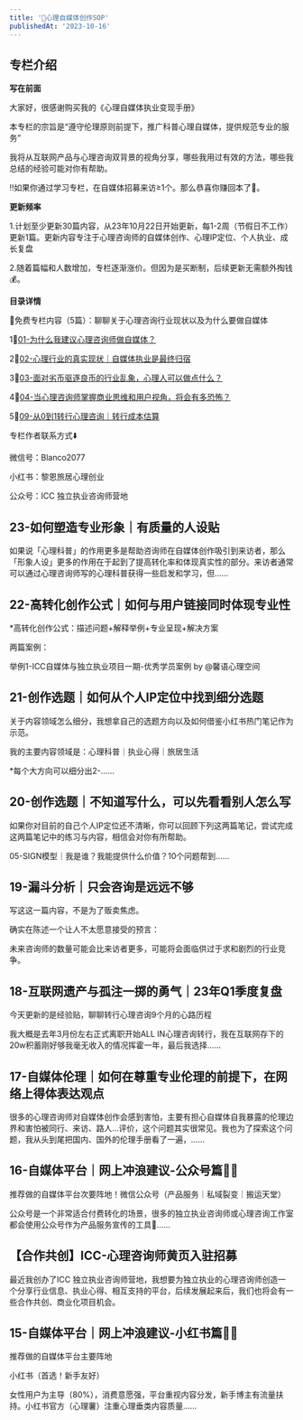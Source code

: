 ```yaml
---
title: '📕心理自媒体创作SOP'
publishedAt: '2023-10-16'
---
```


## 专栏介绍

**写在前面**

大家好，很感谢购买我的《心理自媒体执业变现手册》

本专栏的宗旨是“遵守伦理原则前提下，推广科普心理自媒体，提供规范专业的服务”

我将从互联网产品与心理咨询双背景的视角分享，哪些我用过有效的方法，哪些我总结的经验可能对你有帮助。

‼️如果你通过学习专栏，在自媒体招募来访≥1个。那么恭喜你赚回本了🎉。

**更新频率**

1.计划至少更新30篇内容，从23年10月22日开始更新，每1-2周（节假日不工作）更新1篇。更新内容专注于心理咨询师的自媒体创作、心理IP定位、个人执业、成长复盘

2.随着篇幅和人数增加，专栏逐渐涨价。但因为是买断制，后续更新无需额外掏钱💰。

**目录详情**

🌟免费专栏内容（5篇）：聊聊关于心理咨询行业现状以及为什么要做自媒体

1⃣️[01-为什么我建议心理咨询师做自媒体？](https://xiaobot.net/post/a14031e4-4501-4c9d-836a-fa3e1dc8a36f)

2⃣️[02-心理行业的真实现状｜自媒体执业是最终归宿](https://xiaobot.net/post/8c84b55a-c279-4b73-806f-4da60af3f474)

3⃣️[03-面对劣币驱逐良币的行业乱象，心理人可以做点什么？](https://xiaobot.net/post/e84a19ca-d492-4f54-8c69-1bff38ec6d07)

4⃣️[04-当心理咨询师掌握商业思维和用户视角，将会有多恐怖？](https://xiaobot.net/post/dfe0d044-ad22-45d3-87c4-faad68ca2ffb)

5⃣️[09-从0到1转行心理咨询｜转行成本估算](https://xiaobot.net/post/34d6a916-a581-4446-8b3e-da42124657b9)

专栏作者联系方式⬇️

微信号：Blanco2077

小红书：黎恩旅居心理创业

公众号：ICC 独立执业咨询师营地



## 23-如何塑造专业形象｜有质量的人设贴
如果说「心理科普」的作用更多是帮助咨询师在自媒体创作吸引到来访者，那么「形象人设」更多的作用在于起到了提高转化率和体现真实性的部分。来访者通常可以通过心理咨询师写的心理科普获得一些启发和学习，但......

## 22-高转化创作公式｜如何与用户链接同时体现专业性
\*高转化创作公式：描述问题+解释举例+专业呈现+解决方案

两篇案例：

举例1-ICC自媒体与独立执业项目一期-优秀学员案例 by @馨语心理空间

## 21-创作选题｜如何从个人IP定位中找到细分选题
关于内容领域怎么细分，我想拿自己的选题方向以及如何借鉴小红书热门笔记作为示范。

我的主要内容领域是：心理科普｜执业心得｜旅居生活

\*每个大方向可以细分出2-......

## 20-创作选题｜不知道写什么，可以先看看别人怎么写
如果你对目前的自己个人IP定位还不清晰，你可以回顾下列这两篇笔记，尝试完成这两篇笔记中的练习与内容，相信会对你有所帮助。

05-SIGN模型｜我是谁？我能提供什么价值？10个问题帮到......

## 19-漏斗分析｜只会咨询是远远不够
写这这一篇内容，不是为了贩卖焦虑。

确实在陈述一个让人不太愿意接受的预言：

未来咨询师的数量可能会比来访者更多，可能将会面临供过于求和剧烈的行业竞争。

## 18-互联网遗产与孤注一掷的勇气｜23年Q1季度复盘
今天更新的是经验贴，聊聊转行心理咨询9个月的心路历程

我大概是去年3月份左右正式离职开始ALL IN心理咨询转行，我在互联网存下的20w积蓄刚好够我毫无收入的情况挥霍一年，最后我选择......

## 17-自媒体伦理｜如何在尊重专业伦理的前提下，在网络上得体表达观点
很多的心理咨询师对自媒体创作会感到害怕，主要有担心自媒体自我暴露的伦理边界和害怕被同行、来访、路人...评价，这个问题其实很常见。我也为了探索这个问题，我从头到尾把国内、国外的伦理手册看了一遍，......

## 16-自媒体平台｜网上冲浪建议-公众号篇🏄‍♀️
推荐做的自媒体平台次要阵地！微信公众号（产品服务｜私域裂变｜搬运天堂）

公众号是一个非常适合付费转化的场景，很多的独立执业咨询师或心理咨询工作室都会使用公众号作为产品服务宣传的工具🔧......

## 【合作共创】ICC-心理咨询师黄页入驻招募
最近我创办了ICC 独立执业咨询师营地，我想要为独立执业的心理咨询师创造一个分享行业信息、执业心得、相互支持的平台，后续发展起来后，我们也将会有一些合作共创、商业化项目机会。



## 15-自媒体平台｜网上冲浪建议-小红书篇🏄‍♀️
推荐做的自媒体平台主要阵地

小红书（首选！新手友好）

女性用户为主导（80%），消费意愿强，平台重视内容分发，新手博主有流量扶持。小红书官方（心理薯）注重心理垂类内容质量......

